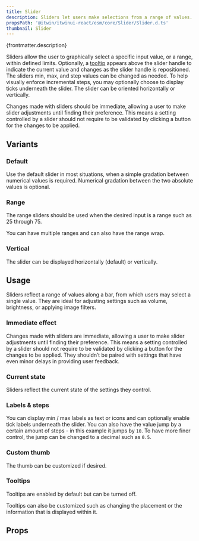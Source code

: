 ```yaml
---
title: Slider
description: Sliders let users make selections from a range of values.
propsPath: '@itwin/itwinui-react/esm/core/Slider/Slider.d.ts'
thumbnail: Slider
---
```


<p>{frontmatter.description}</p>

<LiveExample src='Slider.main.jsx' truncate={false}>
  <AllExamples.SliderMainExample client:load />
</LiveExample>

Sliders allow the user to graphically select a specific input value, or a range, within defined limits. Optionally, a [tooltip](tooltip) appears above the slider handle to indicate the current value and changes as the slider handle is repositioned. The sliders min, max, and step values can be changed as needed. To help visually enforce incremental steps, you may optionally choose to display ticks underneath the slider. The slider can be oriented horizontally or vertically.

Changes made with sliders should be immediate, allowing a user to make slider adjustments until finding their preference. This means a setting controlled by a slider should not require to be validated by clicking a button for the changes to be applied.

## Variants

### Default

Use the default slider in most situations, when a simple gradation between numerical values is required. Numerical gradation between the two absolute values is optional.

### Range

The range sliders should be used when the desired input is a range such as 25 through 75.

<LiveExample src='Slider.range.jsx'>
  <AllExamples.SliderRangeExample client:load />
</LiveExample>

You can have multiple ranges and can also have the range wrap.

<LiveExample src='Slider.rangemultiple.jsx'>
  <AllExamples.SliderRangeMultipleExample client:load />
</LiveExample>

### Vertical

The slider can be displayed horizontally (default) or vertically.

<LiveExample src='Slider.vertical.jsx'>
  <AllExamples.SliderVerticalExample client:load />
</LiveExample>

## Usage

Sliders reflect a range of values along a bar, from which users may select a single value. They are ideal for adjusting settings such as volume, brightness, or applying image filters.

### Immediate effect

Changes made with sliders are immediate, allowing a user to make slider adjustments until finding their preference. This means a setting controlled by a slider should not require to be validated by clicking a button for the changes to be applied. They shouldn’t be paired with settings that have even minor delays in providing user feedback.

### Current state

Sliders reflect the current state of the settings they control.

### Labels & steps

You can display min / max labels as text or icons and can optionally enable tick labels underneath the slider. You can also have the value jump by a certain amount of steps - in this example it jumps by `10`. To have more finer control, the jump can be changed to a decimal such as `0.5`.

<LiveExample src='Slider.labels.jsx'>
  <AllExamples.SliderLabelsExample client:load />
</LiveExample>

### Custom thumb

The thumb can be customized if desired.

<LiveExample src='Slider.thumbcustom.jsx'>
  <AllExamples.SliderThumbCustomExample client:load />
</LiveExample>

### Tooltips

Tooltips are enabled by default but can be turned off.

<LiveExample src='Slider.tooltipnone.jsx'>
  <AllExamples.SliderTooltipNoneExample client:load />
</LiveExample>

Tooltips can also be customized such as changing the placement or the information that is displayed within it.

<LiveExample src='Slider.tooltipcustom.jsx'>
  <AllExamples.SliderTooltipCustomExample client:load />
</LiveExample>

## Props

<PropsTable path={frontmatter.propsPath} />
